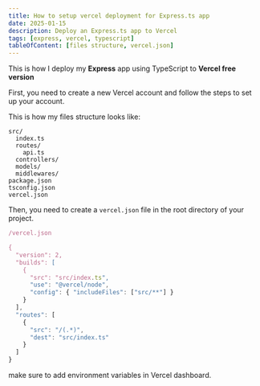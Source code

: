 ```yaml
---
title: How to setup vercel deployment for Express.ts app
date: 2025-01-15
description: Deploy an Express.ts app to Vercel
tags: [express, vercel, typescript]
tableOfContent: [files structure, vercel.json]
---
```


This is how I deploy my **Express** app using TypeScript to **Vercel free version**

First, you need to create a new Vercel account and follow the steps to set up your account.

This is how my files structure looks like:

```text
src/
  index.ts
  routes/
    api.ts
  controllers/
  models/
  middlewares/
package.json
tsconfig.json
vercel.json
```

Then, you need to create a `vercel.json` file in the root directory of your project.

```js
/vercel.json

{
  "version": 2,
  "builds": [
    {
      "src": "src/index.ts",
      "use": "@vercel/node",
      "config": { "includeFiles": ["src/**"] }
    }
  ],
  "routes": [
    {
      "src": "/(.*)",
      "dest": "src/index.ts"
    }
  ]
}

```

make sure to add environment variables in Vercel dashboard.
